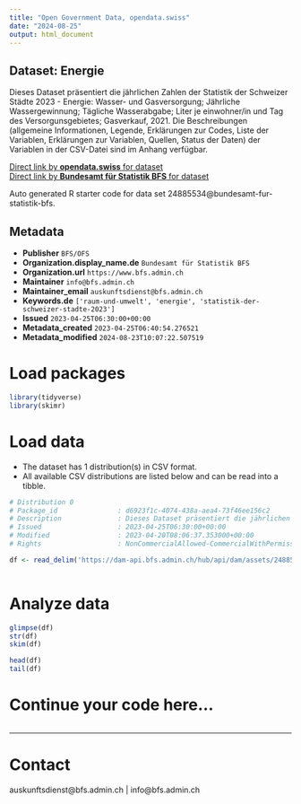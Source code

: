 ```yaml
---
title: "Open Government Data, opendata.swiss"
date: "2024-08-25"
output: html_document
---
```


## Dataset: Energie

Dieses Dataset präsentiert die jährlichen Zahlen der Statistik der Schweizer Städte 2023 - Energie: Wasser- und Gasversorgung; Jährliche Wassergewinnung; Tägliche Wasserabgabe; Liter je einwohner/in und Tag des Versorgunsgebietes; Gasverkauf, 2021. Die Beschreibungen (allgemeine Informationen, Legende, Erklärungen zur Codes, Liste der Variablen, Erklärungen zur Variablen, Quellen, Status der Daten) der Variablen in der CSV-Datei sind im Anhang verfügbar.

[Direct link by **opendata.swiss** for dataset](https://opendata.swiss/de/dataset/energie)<br>
[Direct link by **Bundesamt für Statistik BFS** for dataset](https://www.bfs.admin.ch/asset/de/ts-b-ssv-04-2023)

Auto generated R starter code for data set 24885534@bundesamt-fur-statistik-bfs.

## Metadata

- **Publisher** `BFS/OFS`
- **Organization.display_name.de** `Bundesamt für Statistik BFS`
- **Organization.url** `https://www.bfs.admin.ch`
- **Maintainer** `info@bfs.admin.ch`
- **Maintainer_email** `auskunftsdienst@bfs.admin.ch`
- **Keywords.de** `['raum-und-umwelt', 'energie', 'statistik-der-schweizer-stadte-2023']`
- **Issued** `2023-04-25T06:30:00+00:00`
- **Metadata_created** `2023-04-25T06:40:54.276521`
- **Metadata_modified** `2024-08-23T10:07:22.507519`


# Load packages

```r

library(tidyverse)
library(skimr)

```

# Load data

-   The dataset has 1 distribution(s) in CSV format.
-   All available CSV distributions are listed below and can be read into a tibble.

```r

# Distribution 0
# Package_id               : d6923f1c-4074-438a-aea4-73f46ee156c2
# Description              : Dieses Dataset präsentiert die jährlichen Zahlen der Statistik der Schweizer Städte 2023 - Energie: Wasser- und Gasversorgung; Jährliche Wassergewinnung; Tägliche Wasserabgabe; Liter je einwohner/in und Tag des Versorgunsgebietes; Gasverkauf, 2021. Die Beschreibungen (allgemeine Informationen, Legende, Erklärungen zur Codes, Liste der Variablen, Erklärungen zur Variablen, Quellen, Status der Daten) der Variablen in der CSV-Datei sind im Anhang verfügbar.
# Issued                   : 2023-04-25T06:30:00+00:00
# Modified                 : 2023-04-20T08:06:37.353000+00:00
# Rights                   : NonCommercialAllowed-CommercialWithPermission-ReferenceRequired

df <- read_delim('https://dam-api.bfs.admin.ch/hub/api/dam/assets/24885540/master')



```

# Analyze data

```r

glimpse(df)
str(df)
skim(df)

head(df)
tail(df)

```

# Continue your code here...

```r

```

------------------------------------------------------------------------

# Contact

auskunftsdienst@bfs.admin.ch | info@bfs.admin.ch
